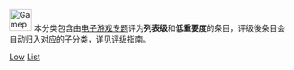 [[Image:Gamepad.svg|40px]] 本分类包含由[[Wikipedia:电子游戏专题|电子游戏专题]]评为'''列表级'''和'''低重要度'''的条目，评级後条目会自动归入对应的子分类，详见[[Wikipedia:电子游戏专题/评级|评级指南]]。

[[Category:列表级电子游戏条目|Low]]
[[Category:低重要度电子游戏条目|List]]